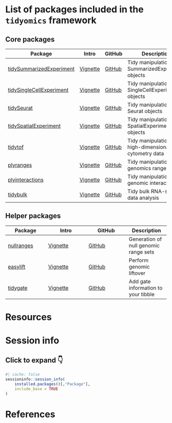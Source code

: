 # List of packages included in the `tidyomics` framework 

## Core packages

| Package | Intro | GitHub | Description |
|---|---|---|---|
| [tidySummarizedExperiment](https://stemangiola.github.io/tidySummarizedExperiment/) | [Vignette](https://stemangiola.github.io/tidySummarizedExperiment/articles/introduction.html) | [GitHub](https://github.com/stemangiola/tidySummarizedExperiment) | Tidy manipulation of SummarizedExperiment objects |
| [tidySingleCellExperiment](https://stemangiola.github.io/tidySingleCellExperiment) | [Vignette](https://stemangiola.github.io/tidySingleCellExperiment/articles/introduction.html) | [GitHub](https://github.com/stemangiola/tidySingleCellExperiment) | Tidy manipulation of SingleCellExperiment objects |
| [tidySeurat](https://stemangiola.github.io/tidyseurat/) | [Vignette](https://stemangiola.github.io/tidyseurat/articles/introduction.html) | [GitHub](https://github.com/stemangiola/tidyseurat) | Tidy manipulation of Seurat objects |
| [tidySpatialExperiment](https://william-hutchison.github.io/tidySpatialExperiment/) | [Vignette](https://william-hutchison.github.io/tidySpatialExperiment/articles/overview.html) | [GitHub](https://github.com/william-hutchison/tidySpatialExperiment) | Tidy manipulation of SpatialExperiment objects |
| [tidytof](https://keyes-timothy.github.io/tidytof) | [Vignette]() | [GitHub](https://github.com/keyes-timothy/tidytof) | Tidy manipulation of high-dimensional cytometry data |
| [plyranges](https://tidyomics.github.io/plyranges/) | [Vignette](https://tidyomics.github.io/plyranges/articles/an-introduction.html) | [GitHub](https://github.com/tidyomics/plyranges) | Tidy manipulation of genomics ranges |
| [plyinteractions](https://tidyomics.github.io/plyinteractions/) | [Vignette](https://tidyomics.github.io/plyinteractions/articles/plyinteractions.html) | [GitHub](https://github.com/tidyomics/plyinteractions) | Tidy manipulation of genomic interactions |
| [tidybulk](https://stemangiola.github.io/tidybulk/) | [Vignette](https://stemangiola.github.io/tidybulk/articles/introduction.html) | [GitHub](https://github.com/stemangiola/tidybulk/) | Tidy bulk RNA-seq data analysis |

## Helper packages

| Package | Intro | GitHub | Description |
|---|---|---|---|
| [nullranges](https://nullranges.github.io/nullranges/) | [Vignette](https://nullranges.github.io/nullranges/articles/nullranges.html) | [GitHub](https://github.com/nullranges/nullranges/) | Generation of null genomic range sets | 
| [easylift](https://nahid18.github.io/easylift/) | [Vignette](https://nahid18.github.io/easylift/articles/easylift.html) | [GitHub](https://github.com/nahid18/easylift/) | Perform genomic liftover |
| [tidygate](https://github.com/stemangiola/tidygate) | [Vignette](https://github.com/stemangiola/tidygate/blob/master/vignettes/introdution.Rmd) | [GitHub](https://github.com/stemangiola/tidygate) | Add gate information to your tibble |

# Resources {-}

# Session info {-}

::: {.callout-note collapse="true"}

## Click to expand 👇

```r
#| cache: false
sessioninfo::session_info(
    installed.packages()[,"Package"], 
    include_base = TRUE
)
```

:::

# References {-}
